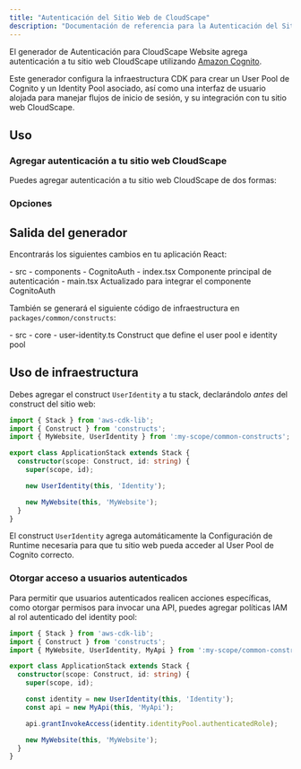 ```yaml
---
title: "Autenticación del Sitio Web de CloudScape"
description: "Documentación de referencia para la Autenticación del Sitio Web de CloudScape"
---
```





El generador de Autenticación para CloudScape Website agrega autenticación a tu sitio web CloudScape utilizando [Amazon Cognito](https://aws.amazon.com/cognito/).

Este generador configura la infraestructura CDK para crear un User Pool de Cognito y un Identity Pool asociado, así como una interfaz de usuario alojada para manejar flujos de inicio de sesión, y su integración con tu sitio web CloudScape.

## Uso

### Agregar autenticación a tu sitio web CloudScape

Puedes agregar autenticación a tu sitio web CloudScape de dos formas:

<RunGenerator generator="ts#cloudscape-website#auth" />

### Opciones

<GeneratorParameters schema={schema} />

## Salida del generador

Encontrarás los siguientes cambios en tu aplicación React:

<FileTree>
  - src
    - components
      - CognitoAuth
        - index.tsx Componente principal de autenticación
    - main.tsx Actualizado para integrar el componente CognitoAuth
</FileTree>

También se generará el siguiente código de infraestructura en `packages/common/constructs`:

<FileTree>
  - src
    - core
      - user-identity.ts Construct que define el user pool e identity pool
</FileTree>

## Uso de infraestructura

Debes agregar el construct `UserIdentity` a tu stack, declarándolo _antes_ del construct del sitio web:

```ts title="packages/infra/src/stacks/application-stack.ts" {3,9}
import { Stack } from 'aws-cdk-lib';
import { Construct } from 'constructs';
import { MyWebsite, UserIdentity } from ':my-scope/common-constructs';

export class ApplicationStack extends Stack {
  constructor(scope: Construct, id: string) {
    super(scope, id);

    new UserIdentity(this, 'Identity');

    new MyWebsite(this, 'MyWebsite');
  }
}
```

El construct `UserIdentity` agrega automáticamente la <Link path="guides/cloudscape-website#runtime-configuration">Configuración de Runtime</Link> necesaria para que tu sitio web pueda acceder al User Pool de Cognito correcto.

### Otorgar acceso a usuarios autenticados

Para permitir que usuarios autenticados realicen acciones específicas, como otorgar permisos para invocar una API, puedes agregar políticas IAM al rol autenticado del identity pool:

```ts title="packages/infra/src/stacks/application-stack.ts" {12}
import { Stack } from 'aws-cdk-lib';
import { Construct } from 'constructs';
import { MyWebsite, UserIdentity, MyApi } from ':my-scope/common-constructs';

export class ApplicationStack extends Stack {
  constructor(scope: Construct, id: string) {
    super(scope, id);

    const identity = new UserIdentity(this, 'Identity');
    const api = new MyApi(this, 'MyApi');

    api.grantInvokeAccess(identity.identityPool.authenticatedRole);

    new MyWebsite(this, 'MyWebsite');
  }
}
```